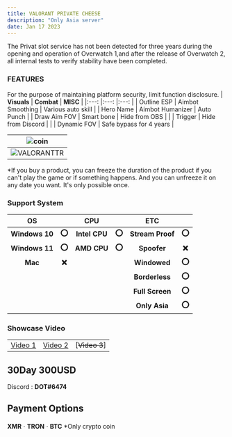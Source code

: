```yaml
---
title: VALORANT PRIVATE CHEESE
description: "Only Asia server"
date: Jan 17 2023
---
```

The Privat slot service has not been detected for three years during the opening and operation of Overwatch 1,and after the release of Overwatch 2, all internal tests to verify stability have been completed.
### FEATURES
For the purpose of maintaining platform security, limit function disclosure.
| **Visuals** 	| **Combat** 	| **MISC** 	|
|:---:	|:---:	|:---:	|
| Outline ESP 	| Aimbot Smoothing 	| Various auto skill 	|
| Hero Name 	| Aimbot Humanizer 	| Auto Punch 	|
| Draw Aim FOV 	| Smart bone 	| Hide from OBS 	|
|  	| Trigger 	| Hide from Discord 	|
|  	| Dynamic FOV 	| Safe bypass for 4 years 	|
    
| ![coin](https://media.giphy.com/media/l378B1B0BqDHJPmJG/giphy.gif) 	|
|:---:	|
| ![VALORANTTR](https://media.giphy.com/media/X2PfVvde0y7qhGS8iI/giphy-downsized-large.gif) 	|

*If you buy a product, you can freeze the duration of the product if you can't play the game or if something happens. And you can unfreeze it on any date you want. It's only possible once.
### Support System
| **OS** 	|  	| **CPU** 	|  	| **ETC** 	|  	|
|:---:	|:---:	|:---:	|:---:	|:---:	|:---:	|
| **Windows 10** 	| **⭕** 	| **Intel CPU** 	| **⭕** 	| **Stream Proof** 	| **⭕** 	|
| **Windows 11** 	| **⭕** 	| **AMD CPU** 	| **⭕** |  	**Spoofer**     | **❌** 	|
| **Mac** 	| **❌** 	|  	|  	| **Windowed** 	| **⭕**	|
|  	|  	|  	|  	| **Borderless** 	| **⭕**	|
|  	|  	|  	|  	| **Full Screen** 	| **⭕**	|
|  	|  	|  	|  	| **Only Asia** 	| **⭕**	|
### Showcase Video 
|  	|  	|  	|
|:---:	|:---:	|:---:	|
| [Video 1](https://youtu.be/gSrNpgZsnvg) 	| [Video 2](https://youtu.be/SH45_ODiFlA) 	| [~~Video 3~~] 	|
## 30Day 300USD
Discord : **DOT#6474**
## Payment Options
**XMR**ㆍ**TRON**ㆍ**BTC** 	*Only crypto coin